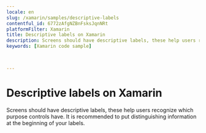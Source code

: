 ```yaml
---
locale: en
slug: /xamarin/samples/descriptive-labels
contentful_id: 6772zAfgNZBnFsksJqnNRt
platformFilter: Xamarin
title: Descriptive labels on Xamarin
description: Screens should have descriptive labels, these help users recognize which purpose controls have.
keywords: [Xamarin code sample]


	
---
```


# Descriptive labels on Xamarin

Screens should have descriptive labels, these help users recognize which purpose controls have. It is recommended to put distinguishing information at the beginning of your labels.

<CodeSample id="screen-labels" locale="en" platform="xamarin"/>